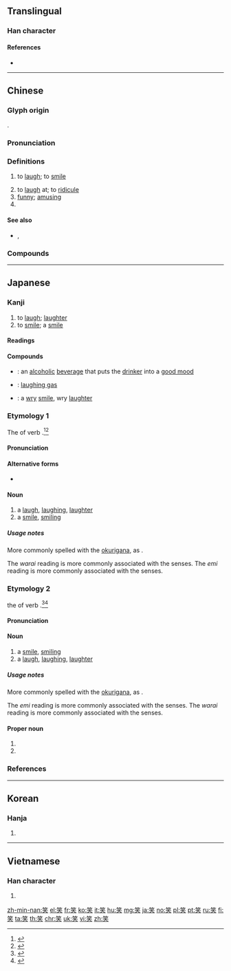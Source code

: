 {{character info/new}}
{{also|咲}}
==Translingual==

===Han character===
{{Han char|rn=118|rad=竹|as=04|sn=10|four=88432|canj=HHK|ids=⿱⺮夭}}

====References====
* {{Han ref|kx=0879.030|dkj=25885|dj=1307.050|hdz=52950.100|uh=7B11|ud=31505|bh=AFBA|bd=44986}}

----

==Chinese==
{{zh-forms|alt=关,咲}}

===Glyph origin===
{{Han etym}}
{{Han compound|竹|夭|ls=psc|c1=s|c2=p}}.

===Pronunciation===
{{zh-pron
|m=xiào
|c=siu3
|h=pfs=seu
|md=chiéu
|mn=siàu/chhiò/chhiàu
|mn_note=siàu - literary/ chhiò/chhiàu - vernacular
|mn-t=ciê3/cio3
|mn-t_note=ciê3 - Chaozhou; cio3 - Shantou
|w=2xiau
|mc=y
|oc=y
|ma=y
|cat=v,a,pn
}}

===Definitions===
{{zh-hanzi}}

# to [[laugh]]; to [[smile]]
#: {{zh-x|笑容|smile}}
# to [[laugh]] at; to [[ridicule]]
# [[funny]]; [[amusing]]
# {{surname|lang=zh}}

====See also====
* {{sense|to laugh at}} {{zh-l|嘲}}, {{zh-l|嗤}}

===Compounds===
{{zh-der|含笑|呆笑|嘔笑|不好言笑|嬉笑|三笑|又說又笑|俳笑|妃子笑|呵呵大笑|失笑|微笑|一笑千金|千金買笑|大笑|嘻笑|傻笑|哂笑|帶笑|不值一笑|可笑|好笑|嫣然一笑|乾笑|倚門賣笑|偷笑|冷笑|含笑花|哈哈大笑|恥笑|怪笑|三笑姻緣|強顏歡笑|匿笑|不苟言笑|巧笑|優笑|喜眉笑眼|哈哈笑|啼笑皆非|巧笑倩兮|嬉皮笑臉|一笑置之|仰天大笑|哭笑不得|一顰一笑|堆下笑|取笑|姍笑|喜笑顏開|奸笑|慘笑|嘻嘻笑笑|嘲笑|嗤笑|嘻皮笑臉|啞然失笑|回眸一笑|哄堂大笑|含笑入地|付之一笑|媚笑雜樣|千金一笑|喜笑|嬉笑怒罵|宜顰宜笑|爆笑|憨笑|眉歡眼笑|泣笑敘闊|揮霍談笑|搞笑|獰笑|目笑|皮笑|滿面笑容|滿臉堆笑|玩笑旦|痴笑|歡笑|捧腹大笑|拈花微笑|斂笑而泣|發笑|招笑兒|打諢說笑|春山如笑|有說有笑|破顏微笑|眉開眼笑|看笑話|眉花眼笑|破涕為笑|相視而笑|抃笑|玩笑|暗笑|狂笑|滿面堆笑|淺笑|撫掌大笑|會心一笑|敞笑兒|陪笑|談笑|笑容可掬|笑耍|笑咪咪|貽笑大方|譙周獨笑|訕笑|落人笑柄|竊笑|笑語|笑納|見笑|謔浪笑敖|笑傲|笑裡藏刀|笑盈盈|笑咍咍|騰笑|貽笑千古|笑渦|貽笑千秋|非笑|談笑自若|笑哈哈|說笑話|買笑追歡|笑容|鬧笑話|賠笑|笑逐顏開|談笑風生|色笑|詼諧笑浪|笑成一團|笑嘻嘻|笑容滿面|言笑自若|諂笑|買笑|貽笑|笑臉|笑意|笑吟吟|笑掉大牙|笑呵呵|開口笑|語笑喧譁|笑迷迷|頑笑|陪笑臉|笑傲江湖|見笑於人|笑罵|笑耍頭回|聲音笑貌|笑殺|迷花眼笑|賣笑追歡|譏笑|鼻子裡笑|齲齒笑|調笑|鷽鳩笑鵬|笑談|鬨然大笑|鵲笑鳩舞|語笑喧呼|笑靨|鬨堂大笑|葷笑話|逗笑|譁笑|笑劇|笑場|笑料|談笑封侯|笑林|笑罵從汝|笑敖|笑罵由他|載笑載言|笑柄|鄙笑|笑傲風月|賠笑臉|開玩笑|音容笑貌|脅肩諂笑|笑氣|笑話|賣笑|笑面夜叉|笑臉攻勢|笑口常開|說笑|逢迎色笑|言笑晏晏|追歡買笑|貽笑萬世|言笑自如|談笑自如|說說笑笑|語笑喧闐|言笑嘻怡|言笑|笑話兒|見笑大方|笑面虎|苦笑|耍笑}}

{{zh-cat|Beginning}}

----

==Japanese==

===Kanji===
{{ja-kanji|grade=4|rs=竹04}}

# to [[laugh]]; [[laughter]]
# to [[smile]]; a [[smile]]

====Readings====
{{ja-readings
|goon=[[しょう]] (shō) > [[せう]] (seu)
|kanon=[[しょう]] (shō) > [[せう]] (seu)
|kun=[[わらう]] ([[笑う]] warau) > [[わらふ]] (warafu), [[えむ]] ([[笑む]] emu) > [[ゑむ]] (wemu), [[わらい]] ([[笑い]] warai) > [[わらひ]] (warahi), [[えみ]] ([[笑み]], emi) > [[ゑみ]] (wemi)
|nanori=[[えみ]] (emi) > [[ゑみ]] (wemi)
}}

====Compounds====
{{der-top|Compounds}}
* {{ja-r|酒|えぐし}}: an [[alcoholic]] [[beverage]] that puts the [[drinker]] into a [[good mood]]
* {{ja-r|笑気|しょうき}}: [[laughing gas]]
* {{ja-r|苦笑|くしょう}}: a [[wry]] [[smile]], wry [[laughter]]
{{der-bottom}}

===Etymology 1===
{{ja-kanjitab|yomi=k|わら|o1=い}}
The {{m|ja|連用形|tr=ren'yōkei||continuative or stem form}} of verb {{m|ja|笑う|tr=warau||to laugh; to smile}}.<ref name="KDJ">{{R:Kokugo Dai Jiten}}</ref><ref name="DJR">{{R:Daijirin}}</ref>

====Pronunciation====
{{ja-pron|yomi=k|わらい|acc=0|acc_ref=DJR}}

====Alternative forms====
* {{l|ja|sc=Jpan|w}}

====Noun====
{{ja-noun|わらい|hhira=わらひ}}

# a [[laugh]], [[laughing]], [[laughter]]
# a [[smile]], [[smiling]]

=====Usage notes=====
More commonly spelled with the [[okurigana]], as {{m|ja|笑い}}.

The ''warai'' reading is more commonly associated with the {{m|en|laugh}} senses.  The ''emi'' reading is more commonly associated with the {{m|en|smile}} senses.

===Etymology 2===
{{ja-kanjitab|yomi=k|え|o1=み}}
the {{m|ja|連用形|tr=ren'yōkei||continuative or stem form}} of verb {{m|ja|笑む|tr=emu||to smile; to laugh}}.<ref name="KDJ">{{R:Kokugo Dai Jiten}}</ref><ref name="DJR">{{R:Daijirin}}</ref>

====Pronunciation====
{{ja-pron|yomi=k|えみ|acc=1|acc_ref=DJR}}

====Noun====
{{ja-noun|えみ|hhira=ゑみ}}

# a [[smile]], [[smiling]]
# a [[laugh]], [[laughing]], [[laughter]]

=====Usage notes=====
More commonly spelled with the [[okurigana]], as {{m|ja|笑み}}.

The ''emi'' reading is more commonly associated with the {{m|en|smile}} senses.  The ''warai'' reading is more commonly associated with the {{m|en|laugh}} senses.

====Proper noun====
{{ja-pos|proper|えみ|hhira=ゑみ}}

# {{given name|lang=ja|sort=えみ|female|A=a}}
# {{surname|lang=ja|sort=えみ|A=a|nodot=1}}

===References===
<references/>

----

==Korean==

===Hanja===
{{ko-hanja|hangeul=소|eumhun=웃을|mr=so|y=so}}

# {{defn|lang=ko|sort=竹04}}

----

==Vietnamese==

===Han character===
{{vi-hantu|[[tiếu]], [[téo]]|rs=竹04}}

# {{defn|lang=vi|sort=竹04}}

[[zh-min-nan:笑]]
[[el:笑]]
[[fr:笑]]
[[ko:笑]]
[[it:笑]]
[[hu:笑]]
[[mg:笑]]
[[ja:笑]]
[[no:笑]]
[[pl:笑]]
[[pt:笑]]
[[ru:笑]]
[[fi:笑]]
[[ta:笑]]
[[th:笑]]
[[chr:笑]]
[[uk:笑]]
[[vi:笑]]
[[zh:笑]]